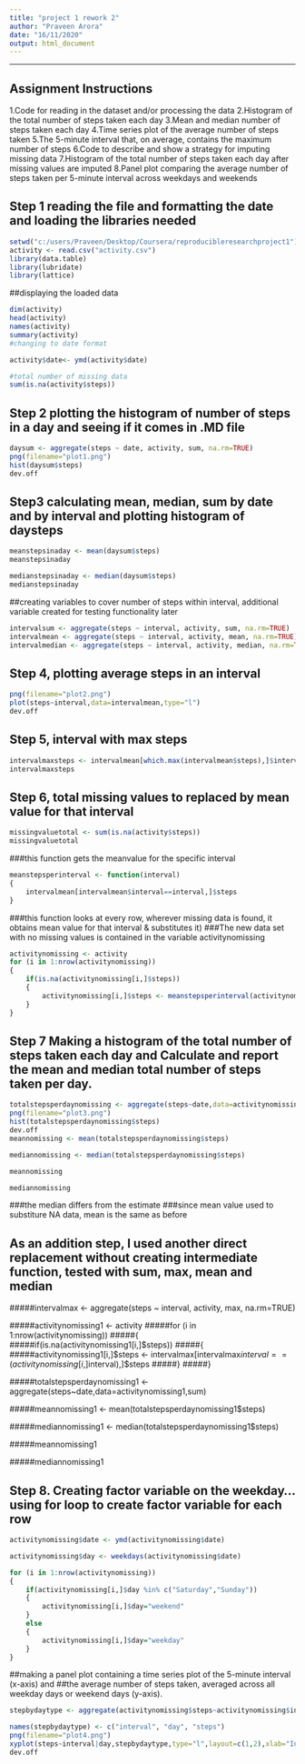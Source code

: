 ```yaml
---
title: "project 1 rework 2"
author: "Praveen Arora"
date: "16/11/2020"
output: html_document
---
```

---

## Assignment Instructions
1.Code for reading in the dataset and/or processing the data
2.Histogram of the total number of steps taken each day
3.Mean and median number of steps taken each day
4.Time series plot of the average number of steps taken
5.The 5-minute interval that, on average, contains the maximum number of steps
6.Code to describe and show a strategy for imputing missing data
7.Histogram of the total number of steps taken each day after missing values are imputed
8.Panel plot comparing the average number of steps taken per 5-minute interval across weekdays and weekends


## Step 1 reading the file and formatting the date and loading the libraries needed

```r

setwd("c:/users/Praveen/Desktop/Coursera/reproducibleresearchproject1")
activity <- read.csv("activity.csv")
library(data.table)
library(lubridate)
library(lattice)
```

##displaying the loaded data

```r

dim(activity)
head(activity)
names(activity)
summary(activity)
#changing to date format

activity$date<- ymd(activity$date)

#total number of missing data
sum(is.na(activity$steps))


```

## Step 2 plotting the histogram of number of steps in a day and seeing if it comes in .MD file

```r

daysum <- aggregate(steps ~ date, activity, sum, na.rm=TRUE)
png(filename="plot1.png")
hist(daysum$steps)
dev.off
```


## Step3 calculating mean, median, sum by date and by interval and plotting histogram of daysteps

```r
meanstepsinaday <- mean(daysum$steps)
meanstepsinaday

medianstepsinaday <- median(daysum$steps)
medianstepsinaday
```

##creating variables to cover number of steps within interval, additional variable created for testing functionality later

```r

intervalsum <- aggregate(steps ~ interval, activity, sum, na.rm=TRUE)
intervalmean <- aggregate(steps ~ interval, activity, mean, na.rm=TRUE)
intervalmedian <- aggregate(steps ~ interval, activity, median, na.rm=TRUE)

```
## Step 4, plotting average steps in an interval
```r
png(filename="plot2.png")
plot(steps~interval,data=intervalmean,type="l")
dev.off
```

## Step 5, interval with max steps
```r
intervalmaxsteps <- intervalmean[which.max(intervalmean$steps),]$interval
intervalmaxsteps
```

## Step 6, total missing values to replaced by mean value for that interval

```r
missingvaluetotal <- sum(is.na(activity$steps))
missingvaluetotal
```

###this function gets the meanvalue for the specific interval
```r
meanstepsperinterval <- function(interval)
{
    intervalmean[intervalmean$interval==interval,]$steps
}

```

###this function looks at every row, wherever missing data is found, it obtains mean value for that interval & substitutes it)
###The new data set with no missing values is contained in the variable activitynomissing

```r

activitynomissing <- activity
for (i in 1:nrow(activitynomissing))
{
	if(is.na(activitynomissing[i,]$steps))
	{
		activitynomissing[i,]$steps <- meanstepsperinterval(activitynomissing[i,]$interval)
	}
}
```


## Step 7 Making a histogram of the total number of steps taken each day and Calculate and report the mean and median total number of steps taken per day. 

```r

totalstepsperdaynomissing <- aggregate(steps~date,data=activitynomissing,sum)
png(filename="plot3.png")
hist(totalstepsperdaynomissing$steps)
dev.off
meannomissing <- mean(totalstepsperdaynomissing$steps)

mediannomissing <- median(totalstepsperdaynomissing$steps)

meannomissing

mediannomissing

```

###the median differs from the estimate 
###since mean value used to substiture NA data, mean is the same as before

## As an addition step, I used another direct replacement without creating intermediate function, tested with sum, max, mean and median
#####intervalmax <- aggregate(steps ~ interval, activity, max, na.rm=TRUE)

#####activitynomissing1 <- activity	
#####for (i in 1:nrow(activitynomissing))
#####{
#####if(is.na(activitynomissing1[i,]$steps))
#####{
#####activitynomissing1[i,]$steps <- intervalmax[intervalmax$interval==(activitynomissing[i,]$interval),]$steps
#####}
#####}

#####totalstepsperdaynomissing1 <- aggregate(steps~date,data=activitynomissing1,sum)

#####meannomissing1 <- mean(totalstepsperdaynomissing1$steps)

#####mediannomissing1 <- median(totalstepsperdaynomissing1$steps)

#####meannomissing1

#####mediannomissing1


## Step 8. Creating factor variable on the weekday... using for loop to create factor variable for each row 

```r

activitynomissing$date <- ymd(activitynomissing$date)

activitynomissing$day <- weekdays(activitynomissing$date)

for (i in 1:nrow(activitynomissing))
{
	if(activitynomissing[i,]$day %in% c("Saturday","Sunday"))
	{
		activitynomissing[i,]$day="weekend"
	}
	else
	{
		activitynomissing[i,]$day="weekday"
	}
}

```

##making a panel plot containing a time series plot of the 5-minute interval (x-axis) and 
##the average number of steps taken, averaged across all weekday days or weekend days (y-axis). 
 
```r

stepbydaytype <- aggregate(activitynomissing$steps~activitynomissing$interval + activitynomissing$day,activitynomissing,mean)

names(stepbydaytype) <- c("interval", "day", "steps")
png(filename="plot4.png")
xyplot(steps~interval|day,stepbydaytype,type="l",layout=c(1,2),xlab="Interval",ylab="# Steps")
dev.off
```
